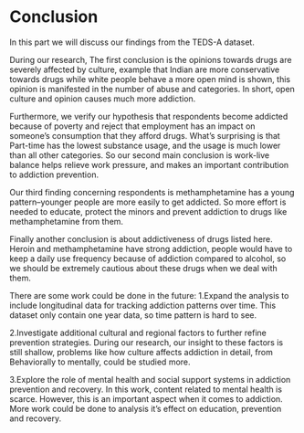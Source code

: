 # Conclusion
In this part we will discuss our findings from the TEDS-A dataset. 

During our research, The first conclusion is the opinions towards drugs are severely affected by culture, example that Indian are more conservative towards drugs while white people behave a more open mind is shown, this opinion is manifested in the number of abuse and categories. In short, open culture and opinion causes much more addiction.

Furthermore, we verify our hypothesis that respondents become addicted because of poverty and reject that employment has an impact on someone's consumption that they afford drugs. What's surprising is that Part-time has the lowest substance usage, and the usage is much lower than all other categories. So our second main conclusion is work-live balance helps relieve work pressure, and makes an important contribution to addiction prevention.

Our third finding concerning respondents is methamphetamine has a young pattern--younger people are more easily to get addicted. So more effort is needed to educate, protect the minors and prevent addiction to drugs like methamphetamine from them.

Finally another conclusion is about addictiveness of drugs listed here. Heroin and methamphetamine have strong addiction, people would have to keep a daily use frequency because of addiction compared to alcohol, so we should be extremely cautious about these drugs when we deal with them.

There are some work could be done in the future:
1.Expand the analysis to include longitudinal data for tracking addiction patterns over time. This dataset only contain one year data, so time pattern is hard to see.

2.Investigate additional cultural and regional factors to further refine prevention strategies. During our research, our insight to these factors is still shallow, problems like how culture affects addiction in detail, from Behaviorally to mentally, could be studied more.

3.Explore the role of mental health and social support systems in addiction prevention and recovery. In this work, content related to mental health is scarce. However, this is an important aspect when it comes to addiction. More work could be done to analysis it's effect on education, prevention and recovery.